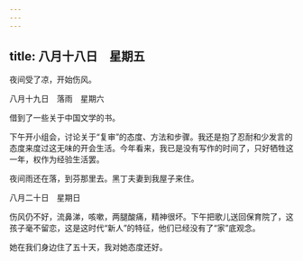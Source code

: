 ```yaml
---
---
---
```

title: 八月十八日　星期五
---




夜间受了凉，开始伤风。





八月十九日　落雨　星期六


借到了一些关于中国文学的书。

下午开小组会，讨论关于“复审”的态度、方法和步骤。我还是抱了忍耐和少发言的态度来度过这无味的开会生活。今年看来，我已是没有写作的时间了，只好牺牲这一年，权作为经验生活罢。

夜间雨还在落，到芬那里去。黑丁夫妻到我屋子来住。





八月二十日　星期日


伤风仍不好，流鼻涕，咳嗽，两腿酸痛，精神很坏。下午把歌儿送回保育院了，这孩子毫不留恋，这是这时代“新人”的特征，他们已经没有了“家”底观念。

她在我们身边住了五十天，我对她态度还好。